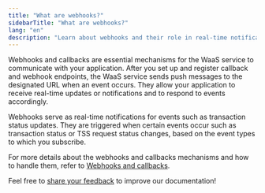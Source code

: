 ```yaml
---
title: "What are webhooks?"
sidebarTitle: "What are webhooks?"
lang: "en"
description: "Learn about webhooks and their role in real-time notifications for events in Cobo's Wallet-as-a-Service (WaaS) solution."
---
```


Webhooks and callbacks are essential mechanisms for the WaaS service to communicate with your application. After you set up and register callback and webhook endpoints, the WaaS service sends push messages to the designated URL when an event occurs. They allow your application to receive real-time updates or notifications and to respond to events accordingly.

Webhooks serve as real-time notifications for events such as transaction status updates. They are triggered when certain events occur such as transaction status or TSS request status changes, based on the event types to which you subscribe.

For more details about the webhooks and callbacks mechanisms and how to handle them, refer to [Webhooks and callbacks](https://www.cobo.com/developers/v2/guides/webhooks-callbacks/introduction).

<Tip>Feel free to [share your feedback](https://forms.zohopublic.com/cobo/form/DocumentFeedbackForm/formperma/QvLOhxJv1_JMsJ-1dleZ8Itb_7rzN-LtgvsDdxosoVI?referrername=manuals) to improve our documentation!</Tip>